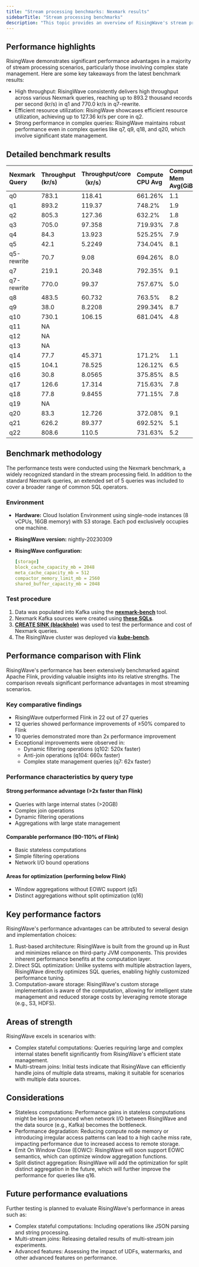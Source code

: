 ```yaml
---
title: "Stream processing benchmarks: Nexmark results"
sidebarTitle: "Stream processing benchmarks"
description: "This topic provides an overview of RisingWave's stream processing performance characteristics based on rigorous testing using the industry-standard Nexmark benchmark and an extended set of real-world SQL queries."
---
```


## Performance highlights

RisingWave demonstrates significant performance advantages in a majority of stream processing scenarios, particularly those involving complex state management. Here are some key takeaways from the latest benchmark results:

- High throughput: RisingWave consistently delivers high throughput across various Nexmark queries, reaching up to 893.2 thousand records per second (kr/s) in q1 and 770.0 kr/s in q7-rewrite.
- Efficient resource utilization: RisingWave showcases efficient resource utilization, achieving up to 127.36 kr/s per core in q2.
- Strong performance in complex queries: RisingWave maintains robust performance even in complex queries like q7, q9, q18, and q20, which involve significant state management.

## Detailed benchmark results

| **Nexmark Query** | **Throughput (kr/s)** | **Throughput/core（kr/s）** | **Compute CPU Avg** | **Compute Mem Avg(GiB)** | **Compactor CPU Avg** | **CompactorMem Avg(GiB)** |
| :--- | :--- | :--- | :--- | :--- | :--- | :--- |
| q0 | 783.1 | 118.41 | 661.26% | 1.1 | 0.074% | 0.05 |
| q1 | 893.2 | 119.37 | 748.2% | 1.9 | 0.09% | 0.05 |
| q2 | 805.3 | 127.36 | 632.2% | 1.8 | 0.078% | 0.05 |
| q3 | 705.0 | 97.358 | 719.93% | 7.8 | 4.2% | 0.15 |
| q4 | 84.3 | 13.923 | 525.25% | 7.9 | 80.24% | 0.26 |
| q5 | 42.1 | 5.2249 | 734.04% | 8.1 | 71.72% | 0.23 |
| q5-rewrite | 70.7 | 9.08 | 694.26% | 8.0 | 83.99% | 0.26 |
| q7 | 219.1 | 20.348 | 792.35% | 9.1 | 284.44% | 0.48 |
| q7-rewrite | 770.0 | 99.37  | 757.67% | 5.0 | 17.21% | 0.14 |
| q8 | 483.5 | 60.732 | 763.5% | 8.2 | 32.62% | 0.30 |
| q9 | 38.0 | 8.2208 | 299.34% | 8.7 | 162.9% | 0.49 |
| q10 | 730.1 | 106.15 | 681.04% | 4.8 | 6.77% | 0.14 |
| q11 | NA |  |  |  |  |  |
| q12 | NA |  |  |  |  |  |
| q13 | NA |  |  |  |  |  |
| q14 | 77.7 | 45.371 | 171.2% | 1.1 | 0.055% | 0.05 |
| q15 | 104.1 | 78.525 | 126.12% | 6.5 | 6.45% | 0.078 |
| q16 | 30.8 | 8.0565 | 375.85% | 8.5 | 6.45% | 0.093 |
| q17 | 126.6 | 17.314 | 715.63% | 7.8 | 15.57% | 0.20 |
| q18 | 77.8 | 9.8455 | 771.15% | 7.8 | 19.06% | 0.23 |
| q19 | NA |  |  |  |  |  |
| q20 | 83.3 | 12.726 | 372.08% | 9.1 | 282.46% | 0.56 |
| q21 | 626.2 | 89.377 | 692.52% | 5.1 | 8.11% | 0.20 |
| q22 | 808.6 | 110.5 | 731.63% | 5.2 | 0.16% | 0.122 |


## Benchmark methodology

The performance tests were conducted using the Nexmark benchmark, a widely recognized standard in the stream processing field. In addition to the standard Nexmark queries, an extended set of 5 queries was included to cover a broader range of common SQL operators.

### Environment

- **Hardware:** Cloud Isolation Environment using single-node instances (8 vCPUs, 16GB memory) with S3 storage. Each pod exclusively occupies one machine.
- **RisingWave version:** nightly-20230309
- **RisingWave configuration:**
    
    ```yaml
    [storage]
    block_cache_capacity_mb = 2048
    meta_cache_capacity_mb = 512
    compactor_memory_limit_mb = 2560
    shared_buffer_capacity_mb = 2048
    ```
    

### Test procedure

1. Data was populated into Kafka using the [**nexmark-bench**](https://github.com/risingwavelabs/nexmark-bench) tool.
2. Nexmark Kafka sources were created using [**these SQLs**](https://github.com/risingwavelabs/kube-bench/blob/main/manifests/nexmark/nexmark-kafka-sources.template.yaml#L64).
3. [**CREATE SINK (blackhole)**](https://github.com/risingwavelabs/kube-bench/blob/main/manifests/nexmark/nexmark-sinks.template.yaml) was used to test the performance and cost of Nexmark queries.
4. The RisingWave cluster was deployed via [**kube-bench**](https://github.com/aquasecurity/kube-bench).


## Performance comparison with Flink

RisingWave's performance has been extensively benchmarked against Apache Flink, providing valuable insights into its relative strengths. The comparison reveals significant performance advantages in most streaming scenarios.

### Key comparative findings

- RisingWave outperformed Flink in 22 out of 27 queries
- 12 queries showed performance improvements of ≥50% compared to Flink
- 10 queries demonstrated more than 2x performance improvement
- Exceptional improvements were observed in:
  - Dynamic filtering operations (q102: 520x faster)
  - Anti-join operations (q104: 660x faster)
  - Complex state management queries (q7: 62x faster)

### Performance characteristics by query type

#### Strong performance advantage (>2x faster than Flink)
- Queries with large internal states (>20GB)
- Complex join operations
- Dynamic filtering operations
- Aggregations with large state management

#### Comparable performance (90-110% of Flink)
- Basic stateless computations
- Simple filtering operations
- Network I/O bound operations

#### Areas for optimization (performing below Flink)
- Window aggregations without EOWC support (q5)
- Distinct aggregations without split optimization (q16)


## Key performance factors

RisingWave's performance advantages can be attributed to several design and implementation choices:

1. Rust-based architecture: RisingWave is built from the ground up in Rust and minimizes reliance on third-party JVM components. This provides inherent performance benefits at the computation layer.
2. Direct SQL optimization: Unlike systems with multiple abstraction layers, RisingWave directly optimizes SQL queries, enabling highly customized performance tuning.
3. Computation-aware storage: RisingWave's custom storage implementation is aware of the computation, allowing for intelligent state management and reduced storage costs by leveraging remote storage (e.g., S3, HDFS).

## Areas of strength

RisingWave excels in scenarios with:

- Complex stateful computations: Queries requiring large and complex internal states benefit significantly from RisingWave's efficient state management.
- Multi-stream joins: Initial tests indicate that RisingWave can efficiently handle joins of multiple data streams, making it suitable for scenarios with multiple data sources.

## Considerations

- Stateless computations: Performance gains in stateless computations might be less pronounced when network I/O between RisingWave and the data source (e.g., Kafka) becomes the bottleneck.
- Performance degradation: Reducing compute node memory or introducing irregular access patterns can lead to a high cache miss rate, impacting performance due to increased access to remote storage.
- Emit On Window Close (EOWC): RisingWave will soon support EOWC semantics, which can optimize window aggregation functions.
- Split distinct aggregation: RisingWave will add the optimization for split distinct aggregation in the future, which will further improve the performance for queries like q16.

## Future performance evaluations

Further testing is planned to evaluate RisingWave's performance in areas such as:

- Complex stateful computations: Including operations like JSON parsing and string processing.
- Multi-stream joins: Releasing detailed results of multi-stream join experiments.
- Advanced features: Assessing the impact of UDFs, watermarks, and other advanced features on performance.
